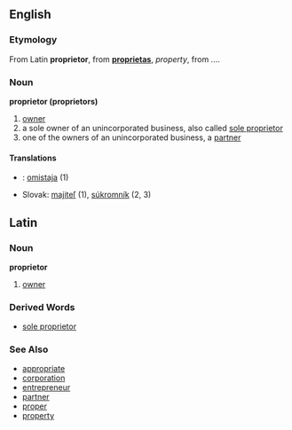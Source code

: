 == English ==
=== Etymology ===
From Latin '''proprietor''', from '''[[proprietas]]''', ''property'', from ....

=== Noun ===
'''proprietor (proprietors)'''
# [[owner]]
# a sole owner of an unincorporated business, also called [[sole proprietor]]
# one of the owners of an unincorporated business, a [[partner]]

==== Translations ====
*{{msg:fi}}: [[omistaja]] (1)
*Slovak: [[majiteľ]] (1), [[súkromník]] (2, 3)

==Latin==
===Noun===
'''proprietor'''

# [[owner]]

=== Derived Words ===
* [[sole proprietor]]

=== See Also ===
* [[appropriate]]
* [[corporation]]
* [[entrepreneur]]
* [[partner]]
* [[proper]]
* [[property]]
